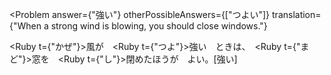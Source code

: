 
<Problem
  answer={"強い"}
  otherPossibleAnswers={["つよい"]}
  translation={"When a strong wind is blowing, you should close windows."}
>
  <Ruby t={"かぜ"}>風</Ruby>が　<Hide><Ruby t={"つよ"}>強</Ruby>い</Hide>　ときは、　<Ruby t={"まど"}>窓</Ruby>を　<Ruby t={"し"}>閉</Ruby>めたほうが　よい。[強い]
</Problem>